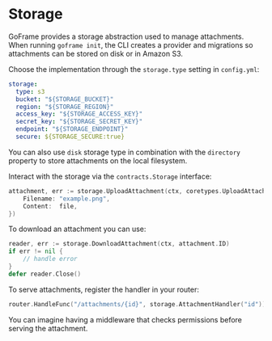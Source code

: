 # Storage

GoFrame provides a storage abstraction used to manage attachments. When running `goframe init`, the CLI creates a provider and migrations so attachments can be stored on disk or in Amazon S3.

Choose the implementation through the `storage.type` setting in `config.yml`:

```yaml
storage:
  type: s3
  bucket: "${STORAGE_BUCKET}"
  region: "${STORAGE_REGION}"
  access_key: "${STORAGE_ACCESS_KEY}"
  secret_key: "${STORAGE_SECRET_KEY}"
  endpoint: "${STORAGE_ENDPOINT}"
  secure: ${STORAGE_SECURE:true}
```

You can also use `disk` storage type in combination with the `directory` property to store attachments on the local filesystem.

Interact with the storage via the `contracts.Storage` interface:

```go
attachment, err := storage.UploadAttachment(ctx, coretypes.UploadAttachmentOptions{
    Filename: "example.png",
    Content:  file,
})
```

To download an attachment you can use:

```go
reader, err := storage.DownloadAttachment(ctx, attachment.ID)
if err != nil {
    // handle error
}
defer reader.Close()
```

To serve attachments, register the handler in your router:

```go
router.HandleFunc("/attachments/{id}", storage.AttachmentHandler("id"))
```

You can imagine having a middleware that checks permissions before serving the attachment.
